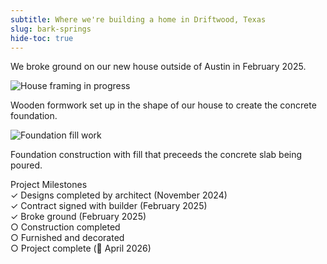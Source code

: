 ```yaml
---
subtitle: Where we're building a home in Driftwood, Texas
slug: bark-springs
hide-toc: true
---
```


We broke ground on our new house outside of Austin in February 2025.

<div style={{ display: 'flex', gap: '1rem', marginBottom: '2rem' }}>
  <div style={{ flex: 1 }}>
    <img 
      src="./framing.jpeg" 
      alt="House framing in progress" 
      style={{ width: '100%', height: 'auto', borderRadius: '0.5rem' }}
    />
    <p style={{ fontSize: '0.9rem', color: '#666', marginTop: '0.5rem', textAlign: 'center' }}>
      Wooden formwork set up in the shape of our house to create the concrete foundation.
    </p>
  </div>
  <div style={{ flex: 1 }}>
    <img 
      src="./fill.jpeg" 
      alt="Foundation fill work" 
      style={{ width: '100%', height: 'auto', borderRadius: '0.5rem' }}
    />
    <p style={{ fontSize: '0.9rem', color: '#666', marginTop: '0.5rem', textAlign: 'center' }}>
      Foundation construction with fill that preceeds the concrete slab being poured.
    </p>
  </div>
</div>

<div style={{ marginBottom: '2rem' }}>
  <Card>
    <div style={{ fontWeight: 'bold', marginBottom: '1rem' }}>Project Milestones</div>
    <div style={{ display: 'flex', flexDirection: 'column', gap: '0.5rem' }}>
      <div style={{ display: 'flex', alignItems: 'center', gap: '0.5rem' }}>
        <span style={{ color: 'green' }}>✓</span> Designs completed by architect (November 2024)
      </div>
      <div style={{ display: 'flex', alignItems: 'center', gap: '0.5rem' }}>
        <span style={{ color: 'green' }}>✓</span> Contract signed with builder (February 2025)
      </div>
      <div style={{ display: 'flex', alignItems: 'center', gap: '0.5rem' }}>
        <span style={{ color: 'green' }}>✓</span> Broke ground (February 2025)
      </div>
      <div style={{ display: 'flex', alignItems: 'center', gap: '0.5rem' }}>
        <span style={{ color: 'gray' }}>○</span> Construction completed
      </div>
      <div style={{ display: 'flex', alignItems: 'center', gap: '0.5rem' }}>
        <span style={{ color: 'gray' }}>○</span> Furnished and decorated
      </div>
      <div style={{ display: 'flex', alignItems: 'center', gap: '0.5rem' }}>
        <span style={{ color: 'gray' }}>○</span> Project complete (🤞 April 2026)
      </div>
    </div>
  </Card>
</div>



